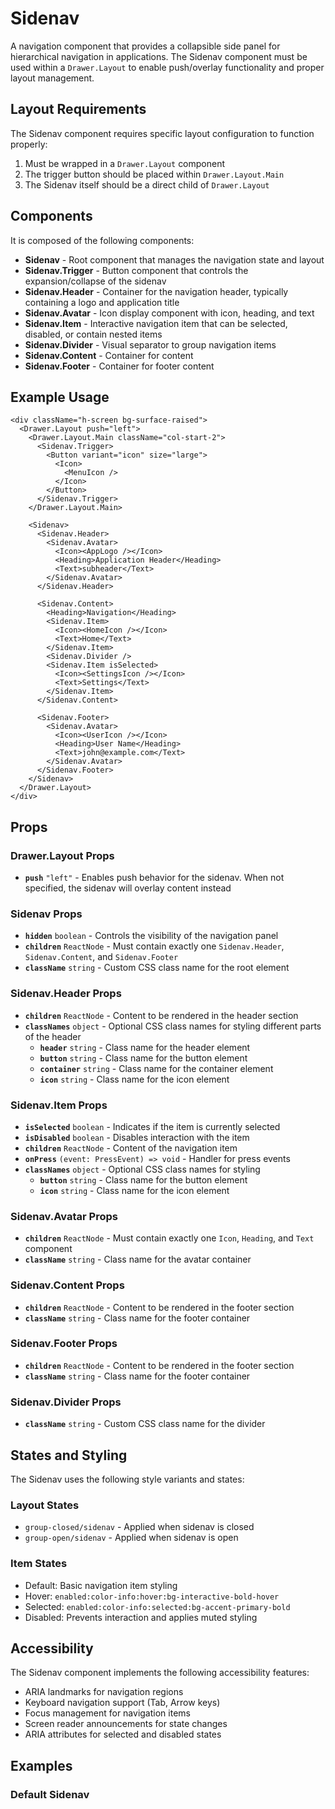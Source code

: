 

<Meta of={SidenavStories} />

# Sidenav

A navigation component that provides a collapsible side panel for hierarchical navigation in applications. The Sidenav component must be used within a `Drawer.Layout` to enable push/overlay functionality and proper layout management.

## Layout Requirements

The Sidenav component requires specific layout configuration to function properly:

1. Must be wrapped in a `Drawer.Layout` component
2. The trigger button should be placed within `Drawer.Layout.Main`
3. The Sidenav itself should be a direct child of `Drawer.Layout`

## Components

It is composed of the following components:
- **Sidenav** - Root component that manages the navigation state and layout
- **Sidenav.Trigger** - Button component that controls the expansion/collapse of the sidenav
- **Sidenav.Header** - Container for the navigation header, typically containing a logo and application title
- **Sidenav.Avatar** - Icon display component with icon, heading, and text
- **Sidenav.Item** - Interactive navigation item that can be selected, disabled, or contain nested items
- **Sidenav.Divider** - Visual separator to group navigation items
- **Sidenav.Content** - Container for content
- **Sidenav.Footer** - Container for footer content

## Example Usage

```tsx
<div className="h-screen bg-surface-raised">
  <Drawer.Layout push="left">
    <Drawer.Layout.Main className="col-start-2">
      <Sidenav.Trigger>
        <Button variant="icon" size="large">
          <Icon>
            <MenuIcon />
          </Icon>
        </Button>
      </Sidenav.Trigger>
    </Drawer.Layout.Main>

    <Sidenav>
      <Sidenav.Header>
        <Sidenav.Avatar>
          <Icon><AppLogo /></Icon>
          <Heading>Application Header</Heading>
          <Text>subheader</Text>
        </Sidenav.Avatar>
      </Sidenav.Header>

      <Sidenav.Content>
        <Heading>Navigation</Heading>
        <Sidenav.Item>
          <Icon><HomeIcon /></Icon>
          <Text>Home</Text>
        </Sidenav.Item>
        <Sidenav.Divider />
        <Sidenav.Item isSelected>
          <Icon><SettingsIcon /></Icon>
          <Text>Settings</Text>
        </Sidenav.Item>
      </Sidenav.Content>

      <Sidenav.Footer>
        <Sidenav.Avatar>
          <Icon><UserIcon /></Icon>
          <Heading>User Name</Heading>
          <Text>john@example.com</Text>
        </Sidenav.Avatar>
      </Sidenav.Footer>
    </Sidenav>
  </Drawer.Layout>
</div>
```

## Props

### Drawer.Layout Props
- **`push`** `"left"` - Enables push behavior for the sidenav. When not specified, the sidenav will overlay content instead

### Sidenav Props
- **`hidden`** `boolean` - Controls the visibility of the navigation panel
- **`children`** `ReactNode` - Must contain exactly one `Sidenav.Header`, `Sidenav.Content`, and `Sidenav.Footer`
- **`className`** `string` - Custom CSS class name for the root element

### Sidenav.Header Props
- **`children`** `ReactNode` - Content to be rendered in the header section
- **`classNames`** `object` - Optional CSS class names for styling different parts of the header
  - **`header`** `string` - Class name for the header element
  - **`button`** `string` - Class name for the button element
  - **`container`** `string` - Class name for the container element
  - **`icon`** `string` - Class name for the icon element

### Sidenav.Item Props
- **`isSelected`** `boolean` - Indicates if the item is currently selected
- **`isDisabled`** `boolean` - Disables interaction with the item
- **`children`** `ReactNode` - Content of the navigation item
- **`onPress`** `(event: PressEvent) => void` - Handler for press events
- **`classNames`** `object` - Optional CSS class names for styling
  - **`button`** `string` - Class name for the button element
  - **`icon`** `string` - Class name for the icon element

### Sidenav.Avatar Props
- **`children`** `ReactNode` - Must contain exactly one `Icon`, `Heading`, and `Text` component
- **`className`** `string` - Class name for the avatar container

### Sidenav.Content Props
- **`children`** `ReactNode` - Content to be rendered in the footer section
- **`className`** `string` - Class name for the footer container

### Sidenav.Footer Props
- **`children`** `ReactNode` - Content to be rendered in the footer section
- **`className`** `string` - Class name for the footer container

### Sidenav.Divider Props
- **`className`** `string` - Custom CSS class name for the divider

## States and Styling

The Sidenav uses the following style variants and states:

### Layout States
- `group-closed/sidenav` - Applied when sidenav is closed
- `group-open/sidenav` - Applied when sidenav is open

### Item States
- Default: Basic navigation item styling
- Hover: `enabled:color-info:hover:bg-interactive-bold-hover`
- Selected: `enabled:color-info:selected:bg-accent-primary-bold`
- Disabled: Prevents interaction and applies muted styling

## Accessibility

The Sidenav component implements the following accessibility features:
- ARIA landmarks for navigation regions
- Keyboard navigation support (Tab, Arrow keys)
- Focus management for navigation items
- Screen reader announcements for state changes
- ARIA attributes for selected and disabled states

## Examples

### Default Sidenav
<Canvas of={SidenavStories.Default} />


